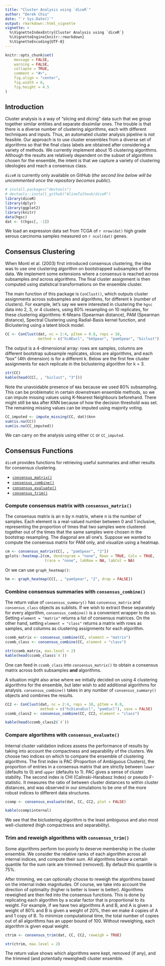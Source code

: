 ```yaml
---
title: "Cluster Analysis using `diceR`"
author: "Derek Chiu"
date: "`r Sys.Date()`"
output: rmarkdown::html_vignette
vignette: >
  %\VignetteIndexEntry{Cluster Analysis using `diceR`}
  %\VignetteEngine{knitr::rmarkdown}
  %\VignetteEncoding{UTF-8}
---
```


```r
knitr::opts_chunk$set(
	message = FALSE,
	warning = FALSE,
	collapse = TRUE,
	comment = "#>",
	fig.align = "center",
	fig.width = 6,
	fig.height = 4.5
)
```

## Introduction

Cluster analysis is a way of "slicing and dicing" data such that we group together similar entities and separate dissimilar ones. The trouble is that there is a diverse number of clustering algorithms, each with different techniques and inputs. Thus, an automated cluster analysis pipeline is not feasible. Our approach is to use cluster ensembles from a diverse set of algorithms so that the final class labels are obtained after considering a variety of methods. We currently implement about 15 clustering algorithms. Although the results are relatively dependent on the subset of algorithms chosen for the ensemble, the intent is that we capture a variety of clustering ideologies and reach a consensus class.

`diceR` is currently only available on GitHub (*the second line below will be uncommented once the repository becomes public*).

```r
# install.packages("devtools")
# devtools::install_github("AlineTalhouk/diceR")
library(diceR)
library(dplyr)
library(ggplot2)
library(knitr)
data(hgsc)
dat <- t(hgsc[, -1])
```

We load an expression data set from TCGA of `r nrow(dat)` high grade serous carcinoma samples measured on `r ncol(dat)` genes.

## Consensus Clustering

When Monti et al. (2003) first introduced consensus clustering, the idea was to use one clustering algorithm on bootstrapped subsamples of the data. We implement some extensions where a consensus is reached across subsamples *and* across algorithms. The final cluster assignment is then computed using statistical transformations on the ensemble cluster.

The main function of this package is `ConClust()`, which outputs cluster assignments across subsamples and algorithms, for different k (number of clusters). For example, let's say we were interested in clustering the `hgsc` data into 2, 3, or 4 clusters, using 80% resampling on 10 replicates, for these clustering algorithms: K-Means (Spearman distance), PAM (Spearman distance), Spectral Clustering using Radial-Basis kernel function, and Biclustering using a latent block model.

```r
CC <- ConClust(dat, nc = 2:4, pItem = 0.8, reps = 10, 
               method = c("hcAEucl", "kmSpear", "pamSpear", "biclust"))
```

The output is a 4-dimensional array: rows are samples, columns are different bootstrap subsample replicates, slices are algorithms, and each "box" (4th dimension) is for a different k. Below are the first few cluster assignments for each replicate in the biclustering algorithm for k = 3.

```r
str(CC)
kable(head(CC[, , "biclust", "3"]))
```

Note the unavoidable presence of `NA`s because we used 80% subsampling. This can be problematic in certain downstream ensemble methods, so we can impute missing values using K-Nearest Neighbours beforehand. There might still be `NA`s after KNN because of how the decision threshold was set. The remaining missing values can be imputed using majority voting.

```r
CC_imputed <- impute_missing(CC, dat)$knn
sum(is.na(CC))
sum(is.na(CC_imputed))
```

We can carry on the analysis using either `CC` or `CC_imputed`.

## Consensus Functions

`diceR` provides functions for retrieving useful summaries and other results for consensus clustering.

- [`consensus_matrix()`](#compute-consensus-matrix-with-consensus_matrix)
- [`consensus_combine()`](#combine-consensus-summaries-with-consensus_combine)
- [`consensus_evaluate()`](#compare-algortihms-with-consensus_evaluate)
- [`consensus_trim()`](#trim-and-reweigh-algorithms-with-consensus-trim)

### Compute consensus matrix with `consensus_matrix()`

The consensus matrix is an n by n matrix, where n is the number of samples. Each element is a real-valued number between 0 and 1 inclusive, representing the proportion of times that two samples were clustered together out of the times that the same samples were chosen in the bootstrap resampling. The diagonal are all one's. Suppose we wanted to compute the consensus matrix for PAM only, and visualize using a heatmap.

```r
cm <- consensus_matrix(CC[, , "pamSpear", "2"])
gplots::heatmap.2(cm, dendrogram = "none", Rowv = TRUE, Colv = TRUE,
                  trace = "none", labRow = NA, labCol = NA)
```

Or we can use `graph_heatmap()`:

```r
hm <- graph_heatmap(CC[, , "pamSpear", "2", drop = FALSE])
```

### Combine consensus summaries with `consensus_combine()`

The return value of `consensus_summary()` has `consensus_matrix` and `consensus_class` objects as sublists. If we wish to extract these separately for every algorithm, `consensus_combine()` is a convenient wrapper to do so. Setting `element = "matrix"` returns a list of consensus matrices. On the other hand, setting `element = "class"` returns a matrix with rows as samples, and columns as clustering assignments for each algorithm.

```r
ccomb_matrix <- consensus_combine(CC, element = "matrix")
ccomb_class <- consensus_combine(CC, element = "class")
```

```r
str(ccomb_matrix, max.level = 2)
kable(head(ccomb_class$`4`))
```

One can feed in `ccomb_class` into `consensus_matrix()` to obtain a consensus matrix across both subsamples **and** algorithms.

A situation might also arise where we initially decided on using 4 clustering algorithms for the ensemble, but later wish to add additional algorithms for analysis. `consensus_combine()` takes in any number of `consensus_summary()` objects and combines the results.

```r
CC2 <- ConClust(dat, nc = 2:4, reps = 10, pItem = 0.8,
                method = c("hcDianaEucl", "pamEucl"), save = FALSE)
ccomb_class2 <- consensus_combine(CC, CC2, element = "class")
```

```r
kable(head(ccomb_class2$`4`))
```

### Compare algortihms with `consensus_evaluate()`

Internal cluster validation indices assess the performance of results by taking into account the compactness and separability of the clusters. We choose two indices on which to compare the ensemble of clustering algorithms. The first index is PAC (Proportion of Ambiguous Clusters), the proportion of entries in a consensus matrix that are strictly between `lower` (defaults to 0) and `upper` (defaults to 1). PAC gives a sense of cluster stability. The second index is CHI (Calinski-Harabasz Index) or pseudo F-statistic. It measures the ratio of between cluster distances to within cluster distances, and was observed in our simulations to be one of the more robust indices to different data structures.

```r
ccomp <- consensus_evaluate(dat, CC, CC2, plot = FALSE)
```

```r
kable(ccomp$internal)
```

We see that the biclustering algorithm is the least ambiguous and also most well-clustered (high compactness and separability).

### Trim and reweigh algorithms with `consensus_trim()`

Some algorithms perform too poorly to deserve membership in the cluster ensemble. We consider the relative ranks of each algorithm across all internal indices, and compute their sum. All algorithms below a certain quantile for the sum rank are trimmed (removed). By default this quantile is 75%.

After trimming, we can optionally choose to reweigh the algorithms based on the internal index magnitudes. Of course, we take into account the direction of optimality (higher is better is lower is better). Algorithms reweighed are then fed into the consensus functions. This is done by replicating each algorithm by a scalar factor that is proportional to its weight. For example, if we have two algorithms A and B, and A is given a weight of 80% and B is given a weight of 20%, then we make 4 copies of A and 1 copy of B. To minimize computational time, the total number of copies out of all algorithms has an upper bound of 100. Without reweighing, each algorithm is given equal weight.

```r
ctrim <- consensus_trim(dat, CC, CC2, reweigh = TRUE)
```

```r
str(ctrim, max.level = 2)
```

The return value shows which algorithms were kept, removed (if any), and the trimmed (and potentially reweighed) cluster ensemble.
